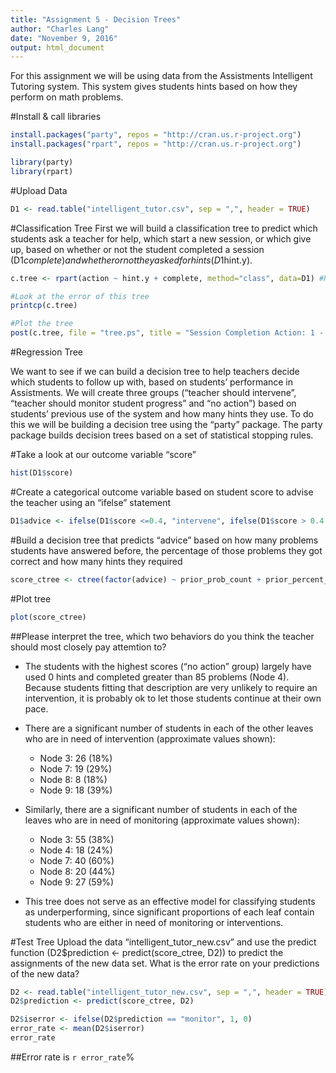 ```yaml
---
title: "Assignment 5 - Decision Trees"
author: "Charles Lang"
date: "November 9, 2016"
output: html_document
---
```

For this assignment we will be using data from the Assistments Intelligent Tutoring system. This system gives students hints based on how they perform on math problems. 

#Install & call libraries
```r
install.packages("party", repos = "http://cran.us.r-project.org") 
install.packages("rpart", repos = "http://cran.us.r-project.org")

library(party)
library(rpart)
```

#Upload Data
```r
D1 <- read.table("intelligent_tutor.csv", sep = ",", header = TRUE)
```

#Classification Tree
First we will build a classification tree to predict which students ask a teacher for help, which start a new session, or which give up, based on whether or not the student completed a session (D1$complete) and whether or not they asked for hints (D1$hint.y). 
```r

c.tree <- rpart(action ~ hint.y + complete, method="class", data=D1) #Notice the standard R notion for a formula X ~ Y

#Look at the error of this tree
printcp(c.tree)

#Plot the tree
post(c.tree, file = "tree.ps", title = "Session Completion Action: 1 - Ask teacher, 2 - Start new session, 3 - Give up")

```
#Regression Tree

We want to see if we can build a decision tree to help teachers decide which students to follow up with, based on students' performance in Assistments. We will create three groups ("teacher should intervene", "teacher should monitor student progress" and "no action") based on students' previous use of the system and how many hints they use. To do this we will be building a decision tree using the "party" package. The party package builds decision trees based on a set of statistical stopping rules.

#Take a look at our outcome variable "score"
```r
hist(D1$score)
```

#Create a categorical outcome variable based on student score to advise the teacher using an "ifelse" statement
```r
D1$advice <- ifelse(D1$score <=0.4, "intervene", ifelse(D1$score > 0.4 & D1$score <=0.8, "monitor", "no action"))
```

#Build a decision tree that predicts "advice" based on how many problems students have answered before, the percentage of those problems they got correct and how many hints they required
```r
score_ctree <- ctree(factor(advice) ~ prior_prob_count + prior_percent_correct + hints, D1)
```

#Plot tree
```r
plot(score_ctree)
```

##Please interpret the tree, which two behaviors do you think the teacher should most closely pay attemtion to?

* The students with the highest scores ("no action" group) largely have used 0 hints and completed greater than 85 problems (Node 4). Because students fitting that description are very unlikely to require an intervention, it is probably ok to let those students continue at their own pace.
  
* There are a significant number of students in each of the other leaves who are in need of intervention (approximate values shown):
    + Node 3: 26 (18%)
    + Node 7: 19 (29%)
    + Node 8:  8 (18%)
    + Node 9: 18 (39%)  
  
* Similarly, there are a significant number of students in each of the leaves who are in need of monitoring (approximate values shown):
    + Node 3: 55 (38%)
    + Node 4: 18 (24%)
    + Node 7: 40 (60%)
    + Node 8: 20 (44%)
    + Node 9: 27 (59%)  
  
 * This tree does not serve as an effective model for classifying students as underperforming, since significant proportions of each leaf contain students who are either in need of monitoring or interventions.


#Test Tree
Upload the data "intelligent_tutor_new.csv" and use the predict function (D2$prediction <- predict(score_ctree, D2)) to predict the assignments of the new data set. What is the error rate on your predictions of the new data?

```r
D2 <- read.table("intelligent_tutor_new.csv", sep = ",", header = TRUE)
D2$prediction <- predict(score_ctree, D2)

D2$iserror <- ifelse(D2$prediction == "monitor", 1, 0)
error_rate <- mean(D2$iserror)
error_rate
```
##Error rate is `r error_rate`%
